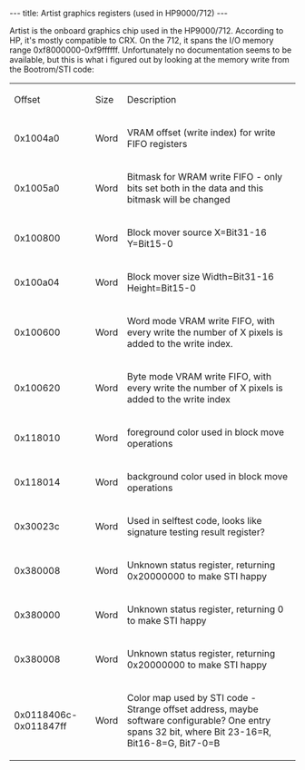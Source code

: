 ---
title: Artist graphics registers (used in HP9000/712)
---

Artist is the onboard graphics chip used in the HP9000/712. According to HP, it's mostly compatible to CRX. On the 712, it spans the I/O memory range 0xf8000000-0xf9ffffff. Unfortunately no documentation seems to be available, but this is what i figured out by looking at the memory write from the Bootrom/STI code:

{| class="wikitable"
|Offset
|Size
|Description
|-
|0x1004a0
|Word
|VRAM offset (write index) for write FIFO registers
|-
|0x1005a0
|Word
|Bitmask for WRAM write FIFO - only bits set both in the data and this bitmask will be changed
|-
|0x100800
|Word
|Block mover source X=Bit31-16 Y=Bit15-0
|-
|0x100a04
|Word
|Block mover size Width=Bit31-16 Height=Bit15-0
|-
|0x100600
|Word
|Word mode VRAM write FIFO, with every write the number of X pixels is added to the write index.
|-
|0x100620
|Word
|Byte mode VRAM write FIFO, with every write the number of X pixels is added to the write index
|-
|0x118010
|Word
|foreground color used in block move operations
|-
|0x118014
|Word
|background color used in block move operations
|-
|0x30023c
|Word
|Used in selftest code, looks like signature testing result register?
|-
|0x380008
|Word
|Unknown status register, returning 0x20000000 to make STI happy
|-
|0x380000
|Word
|Unknown status register, returning 0 to make STI happy
|-
|0x380008
|Word
|Unknown status register, returning 0x20000000 to make STI happy
|-
|0x0118406c-0x011847ff
|Word
|Color map used by STI code - Strange offset address, maybe software configurable? One entry spans 32 bit, where Bit 23-16=R, Bit16-8=G, Bit7-0=B
|}